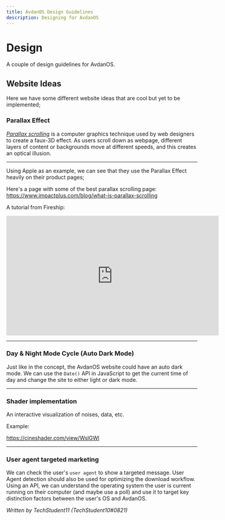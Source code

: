 ```yaml
---
title: AvdanOS Design Guidelines
description: Designing for AvdanOS
---
```



# Design

A couple of design guidelines for AvdanOS.

## Website Ideas

Here we have some different website ideas that are cool but yet to be implemented;

### Parallax Effect
_<u>Parallax scrolling</u>_ is a computer graphics technique used by web designers to create a faux-3D effect. As users scroll down as webpage, different layers of content or backgrounds move at different speeds, and this creates an optical illusion.

---

Using Apple as an example, we can see that they use the Parallax Effect heavily on their product pages;

<AutoPlay src="/vid/Macbook-Air.webm" />

Here's a page with some of the best parallax scrolling page: https://www.impactplus.com/blog/what-is-parallax-scrolling

A tutorial from Fireship:

<iframe width="560" height="315" src="https://www.youtube-nocookie.com/embed/UgIwjLg4ONk" title="YouTube video player" frameBorder="0" allow="accelerometer; autoplay; clipboard-write; encrypted-media; gyroscope; picture-in-picture" allowFullScreen></iframe>

---

### Day & Night Mode Cycle (Auto Dark Mode)

Just like in the concept, the AvdanOS website could have an auto dark mode. We can use the `Date()` API in JavaScript to get the current time of day and change the site to either light or dark mode.

---

### Shader implementation

An interactive visualization of noises, data, etc.

Example:

https://cineshader.com/view/WslGWl

---

### User agent targeted marketing

We can check the user's `user agent` to show a targeted message. User Agent detection should also be used for optimizing the download workflow. Using an API, we can understand the operating system the user is current running on their computer (and maybe use a poll) and use it to target key distinction factors between the user's OS and AvdanOS.

_Written by TechStudent11 (TechStudent10#0821)_
